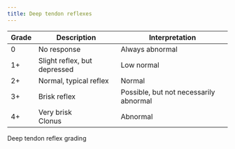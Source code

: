 ```yaml
---
title: Deep tendon reflexes
---
```


::: {#tbl-dtr-scale}

<table class="basic-table">
  <thead>
    <tr>
      <th>Grade</th>
      <th>Description</th>
      <th>Interpretation</th>
    </tr>
  </thead>
  <tbody>
    <tr>
      <td>0</td>
      <td>No response</td>
      <td>Always abnormal</td>
    </tr>
    <tr>
      <td>1+</td>
      <td>Slight reflex, but depressed</td>
      <td>Low normal</td>
    </tr>
    <tr>
      <td>2+</td>
      <td>Normal, typical reflex</td>
      <td>Normal</td>
    </tr>
    <tr>
      <td>3+</td>
      <td>Brisk reflex</td>
      <td>Possible, but not necessarily abnormal</td>
    </tr>
    <tr>
      <td>4+</td>
      <td>Very brisk <br> Clonus</td>
      <td>Abnormal</td>
    </tr>
  </tbody>
</table>


Deep tendon reflex grading

:::